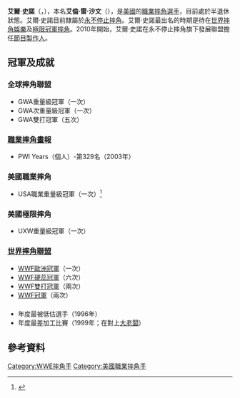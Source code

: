 {{Infobox Pro Wrestler
| name = 艾爾·史諾
| image = Al Snow at HRT's Banned in the USA.jpg
| img_capt = 艾爾·史諾（2013年3月）
| names = '''Al Snow'''<ref name=oww>{{cite web |url=http://www.onlineworldofwrestling.com/profiles/a/al-snow.html |title=Al Snow profile |publisher=OWOW |accessdate=2009-08-28 |archiveurl=https://web.archive.org/web/20091009072930/http://www.onlineworldofwrestling.com/profiles/a/al-snow.html |archivedate=2009-10-09 |deadurl=yes }}</ref><br>Avatar<ref name=oww/><br>Leif Cassidy<ref name=oww/><br>Steve Moore<ref name=oww/><br>Shinobi<ref name=oww/><br>The Five Star Ninja<ref name="wrestlingdata">{{cite web|title=wrestlingdata profile|url=http://www.wrestlingdata.com/index.php?befehl=bios&wrestler=45|accessdate=2012-12-18|archive-date=2021-01-22|archive-url=https://web.archive.org/web/20210122024507/https://www.wrestlingdata.com/index.php?befehl=bios&wrestler=45|dead-url=no}}</ref>
| birthname = 艾倫·雷·沙文
| nickname = 
| height = {{height|ft=6|in=1}}
| weight = {{convert|235|lb|abbr=on}}<ref name=wweencyclopedia>{{cite book |last= Shields |first= Brian |author2= Kevin Sullivan |title =WWE Encyclopedia|url= https://archive.org/details/wweencyclopediad0000shie |publisher=[[Dorling_Kindersley|Dorling Kindersley]]|date=March 2009 |isbn= 978-0-7566-4190-0 }}</ref>
| birth_date = {{Birth date and age|1963|7|18}}
| birth_place = {{USA}}[[俄亥俄州|俄亥俄州]][[艾倫縣_(俄亥俄州)|艾倫縣]][[利馬_(俄亥俄州)|利馬]]
| death_date = 
| death_place = 
| resides = {{USA}}[[田納西州|田納西州]][[戴維森縣_(田納西州)|戴維森縣]][[納許維爾|納許維爾]]<ref>{{cite web|url=http://www.youtube.com/watch?v=OlkqD4Sff94|title=TNA Today (Aug 20) Al Snow talks about his Role in Talent Development|date=2012-08-20|accessdate=2012-08-22|work=[[Total_Nonstop_Action_Wrestling|Total Nonstop Action Wrestling]]|publisher=[[YouTube|YouTube]]|archive-date=2020-12-20|archive-url=https://web.archive.org/web/20201220100747/http://www.youtube.com/watch?v=OlkqD4Sff94|dead-url=no}}</ref>
| billed = {{USA}}[[俄亥俄州|俄亥俄州]][[艾倫縣_(俄亥俄州)|艾倫縣]][[利馬_(俄亥俄州)|利馬]]
| trainer = {{link-en|吉姆·蘭開斯特|Jim Lancaster}}<ref name=oww/>
| debut = 1982年<ref name=oww/>
| retired = 
| spouse = 
}}

'''艾爾·史諾'''（{{lang-en|'''Al Snow'''}}，{{bd|1963年|7月18日}}），本名'''艾倫·雷·沙文'''（{{lang-en|'''Allen Ray Sarven'''}}），是[[美國|美國]]的[[職業摔角|職業摔角]][[選手|選手]]，目前處於半退休狀態。艾爾·史諾目前隸屬於[[永不停止摔角|永不停止摔角]]。艾爾·史諾最出名的時期是待在[[世界摔角娛樂|世界摔角娛樂]]及[[極限冠軍摔角|極限冠軍摔角]]。2010年開始，艾爾·史諾在永不停止摔角旗下發展聯盟{{link-en|俄亥俄谷摔角|Ohio Valley Wrestling}}擔任[[節目|節目]][[製作人|製作人]]。

==冠軍及成就==
===全球摔角聯盟===
*GWA重量級冠軍（一次）
*GWA次重量級冠軍（一次）
*GWA雙打冠軍（五次）

===[[職業摔角畫報|職業摔角畫報]]===
*PWI Years（個人）-第329名（2003年）

===美國職業摔角===
*USA職業重量級冠軍（一次）<ref>{{cite web|url=http://www.onlineworldofwrestling.com/results/other/2004-06.html|title=Independent Wrestling Results - June 2004|accessdate=2008-07-05|publisher=Online World Of Wrestling|archive-date=2008-05-05|archive-url=https://web.archive.org/web/20080505014754/http://www.onlineworldofwrestling.com/results/other/2004-06.html|dead-url=no}}</ref>

===美國極限摔角===
*UXW重量級冠軍（一次）

===[[世界摔角聯盟|世界摔角聯盟]]===
*[[WWF歐洲冠軍|WWF歐洲冠軍]]（一次）
*[[WWF硬蕊冠軍|WWF硬蕊冠軍]]（六次）
*[[WWF雙打冠軍|WWF雙打冠軍]]（兩次）
*[[WWF冠軍|WWF冠軍]]（兩次）

==={{link-en|摔角觀察通訊獎|Wrestling Observer Newsletter awards}}===
*年度最被低估選手（1996年）
*年度最差加工比賽（1999年；在{{link-en|殺無赦1999|Unforgiven (1999)}}對上[[大老闆_(摔角手)|大老闆]]）

==參考資料==
{{References}}

{{Authority control}}
{{DEFAULTSORT:Snow, Al}}
[[Category:WWE摔角手|Category:WWE摔角手]]
[[Category:美國職業摔角手|Category:美國職業摔角手]]